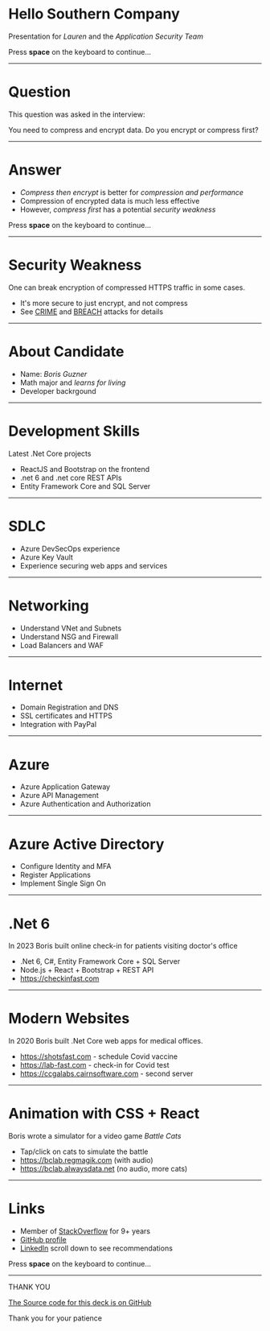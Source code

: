 # Hello Southern Company
Presentation for *Lauren* and the *Application Security Team*

Press **space** on the keyboard to continue...

--- 
# Question
This question was asked in the interview: 

You need to compress and encrypt data. Do you encrypt or compress first?

--- 
# Answer

<Steps>

- *Compress then encrypt* is better for *compression and performance*
- Compression of encrypted data is much less effective
- However, *compress first* has a potential *security weakness*

</Steps>

Press **space** on the keyboard to continue...

--- 
# Security Weakness
One can break encryption of compressed HTTPS traffic in some cases.

- It's more secure to just encrypt, and not compress
- See [CRIME](https://en.wikipedia.org/wiki/CRIME) and [BREACH](https://github.com/nealharris/BREACH) attacks for details

--- 
# About Candidate
- Name: *Boris Guzner*
- Math major and *learns for living*
- Developer backrgound

--- 
# Development Skills
Latest .Net Core projects

- ReactJS and Bootstrap on the frontend
- .net 6 and .net core REST APIs
- Entity Framework Core and SQL Server 

--- 
# SDLC
- Azure DevSecOps experience 
- Azure Key Vault
- Experience securing web apps and services

--- 
# Networking
- Understand VNet and Subnets
- Understand NSG and Firewall
- Load Balancers and WAF

--- 
# Internet
- Domain Registration and DNS
- SSL certificates and HTTPS
- Integration with PayPal

--- 
# Azure 
- Azure Application Gateway 
- Azure API Management
- Azure Authentication and Authorization 

--- 
# Azure Active Directory
- Configure Identity and MFA 
- Register Applications
- Implement Single Sign On

--- 
# .Net 6

In 2023 Boris built online check-in for patients visiting doctor's office

- .Net 6, C#, Entity Framework Core + SQL Server
- Node.js + React + Bootstrap + REST API 
- https://checkinfast.com

--- 
# Modern Websites

In 2020 Boris built .Net Core web apps for medical offices.

- https://shotsfast.com - schedule Covid vaccine 
- https://lab-fast.com - check-in for Covid test 
- https://ccgalabs.cairnsoftware.com - second server

--- 
# Animation with CSS + React 
Boris wrote a simulator for a video game *Battle Cats*

- Tap/click on cats to simulate the battle 
- https://bclab.regmagik.com (with audio)
- https://bclab.alwaysdata.net (no audio, more cats)

--- 
# Links

<Steps>

- Member of [StackOverflow](https://stackoverflow.com/users/3220060/regmagik) for 9+ years
- [GitHub profile](https://github.com/regmagik)
- [LinkedIn](https://www.linkedin.com/in/borisguzner/) scroll down to see recommendations

</Steps>

Press **space** on the keyboard to continue...

--- 
THANK YOU

[The Source code for this deck is on GitHub](https://github.com/regmagik/slide)

Thank you for your patience

